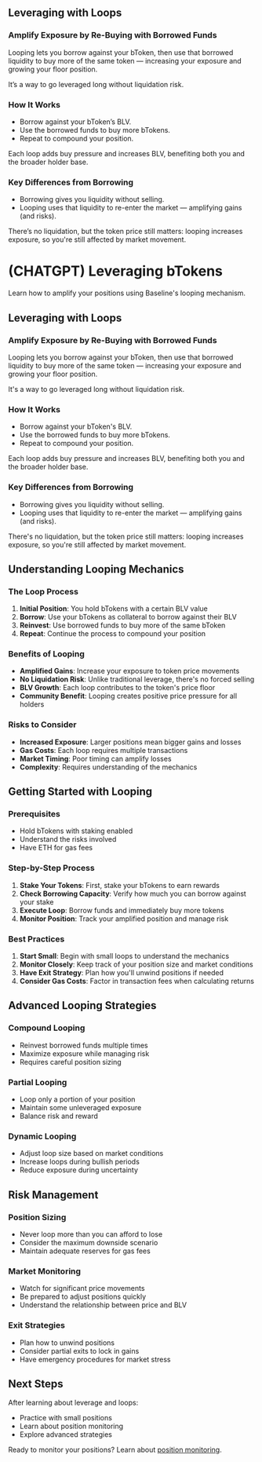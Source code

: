 ## Leveraging with Loops


### Amplify Exposure by Re-Buying with Borrowed Funds

Looping lets you borrow against your bToken, then use that borrowed liquidity to buy more of the same 
token — increasing your exposure and growing your floor position.

It’s a way to go leveraged long without liquidation risk.


### How It Works
- Borrow against your bToken’s BLV.
- Use the borrowed funds to buy more bTokens.
- Repeat to compound your position.

Each loop adds buy pressure and increases BLV, benefiting both you and the broader holder base.


### Key Differences from Borrowing
- Borrowing gives you liquidity without selling.
- Looping uses that liquidity to re-enter the market — amplifying gains (and risks).


There’s no liquidation, but the token price still matters: looping increases exposure, so you're still 
affected by market movement.










# (CHATGPT) Leveraging bTokens

Learn how to amplify your positions using Baseline's looping mechanism.

## Leveraging with Loops

### Amplify Exposure by Re-Buying with Borrowed Funds

Looping lets you borrow against your bToken, then use that borrowed liquidity to buy more of the same 
token — increasing your exposure and growing your floor position.

It's a way to go leveraged long without liquidation risk.

### How It Works
- Borrow against your bToken's BLV.
- Use the borrowed funds to buy more bTokens.
- Repeat to compound your position.

Each loop adds buy pressure and increases BLV, benefiting both you and the broader holder base.

### Key Differences from Borrowing
- Borrowing gives you liquidity without selling.
- Looping uses that liquidity to re-enter the market — amplifying gains (and risks).

There's no liquidation, but the token price still matters: looping increases exposure, so you're still 
affected by market movement.

## Understanding Looping Mechanics

### The Loop Process

1. **Initial Position**: You hold bTokens with a certain BLV value
2. **Borrow**: Use your bTokens as collateral to borrow against their BLV
3. **Reinvest**: Use borrowed funds to buy more of the same bToken
4. **Repeat**: Continue the process to compound your position

### Benefits of Looping

- **Amplified Gains**: Increase your exposure to token price movements
- **No Liquidation Risk**: Unlike traditional leverage, there's no forced selling
- **BLV Growth**: Each loop contributes to the token's price floor
- **Community Benefit**: Looping creates positive price pressure for all holders

### Risks to Consider

- **Increased Exposure**: Larger positions mean bigger gains and losses
- **Gas Costs**: Each loop requires multiple transactions
- **Market Timing**: Poor timing can amplify losses
- **Complexity**: Requires understanding of the mechanics

## Getting Started with Looping

### Prerequisites

- Hold bTokens with staking enabled
- Understand the risks involved
- Have ETH for gas fees

### Step-by-Step Process

1. **Stake Your Tokens**: First, stake your bTokens to earn rewards
2. **Check Borrowing Capacity**: Verify how much you can borrow against your stake
3. **Execute Loop**: Borrow funds and immediately buy more tokens
4. **Monitor Position**: Track your amplified position and manage risk

### Best Practices

1. **Start Small**: Begin with small loops to understand the mechanics
2. **Monitor Closely**: Keep track of your position size and market conditions
3. **Have Exit Strategy**: Plan how you'll unwind positions if needed
4. **Consider Gas Costs**: Factor in transaction fees when calculating returns

## Advanced Looping Strategies

### Compound Looping
- Reinvest borrowed funds multiple times
- Maximize exposure while managing risk
- Requires careful position sizing

### Partial Looping
- Loop only a portion of your position
- Maintain some unleveraged exposure
- Balance risk and reward

### Dynamic Looping
- Adjust loop size based on market conditions
- Increase loops during bullish periods
- Reduce exposure during uncertainty

## Risk Management

### Position Sizing
- Never loop more than you can afford to lose
- Consider the maximum downside scenario
- Maintain adequate reserves for gas fees

### Market Monitoring
- Watch for significant price movements
- Be prepared to adjust positions quickly
- Understand the relationship between price and BLV

### Exit Strategies
- Plan how to unwind positions
- Consider partial exits to lock in gains
- Have emergency procedures for market stress

## Next Steps

After learning about leverage and loops:
- Practice with small positions
- Learn about position monitoring
- Explore advanced strategies

Ready to monitor your positions? Learn about [position monitoring](/trader/monitor-positions). 